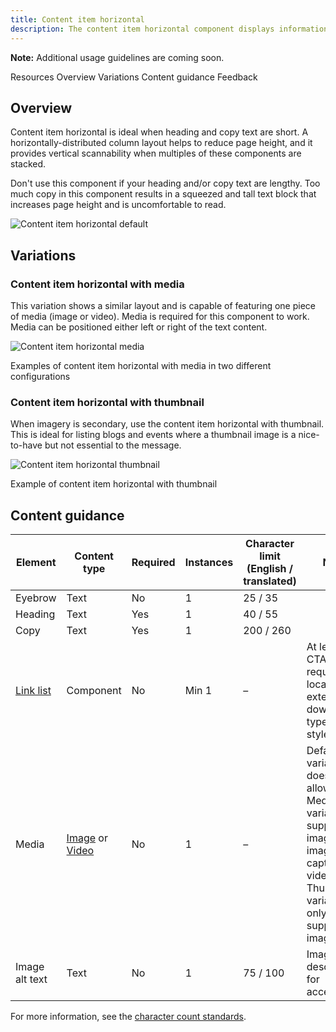 ```yaml
---
title: Content item horizontal
description: The content item horizontal component displays information in a horizontal orientation.
---
```



<ComponentDescription name="Content item horizontal" type="layout" />

<InlineNotification>

**Note:** Additional usage guidelines are coming soon.

</InlineNotification>

<AnchorLinks>

<AnchorLink>Resources</AnchorLink>
<AnchorLink>Overview</AnchorLink>
<AnchorLink>Variations</AnchorLink>
<AnchorLink>Content guidance</AnchorLink>
<AnchorLink>Feedback</AnchorLink>

</AnchorLinks>

<ResourceLinks name="Content item horizontal" type="layout" />

## Overview

Content item horizontal is ideal when heading and copy text are short. A horizontally-distributed column layout helps to reduce page height, and it provides vertical scannability when multiples of these components are stacked.

Don't use this component if your heading and/or copy text are lengthy. Too much copy in this component results in a squeezed and tall text block that increases page height and is uncomfortable to read.

![Content item horizontal default](../../images/component/content-item-horizontal/content-item-horiz-default.png)

## Variations

### Content item horizontal with media

This variation shows a similar layout and is capable of featuring one piece of media (image or video). Media is required for this component to work. Media can be positioned either left or right of the text content.

![Content item horizontal media](../../images/component/content-item-horizontal/content-item-horiz-media.png)

<Caption>Examples of content item horizontal with media in two different configurations</Caption>

### Content item horizontal with thumbnail

When imagery is secondary, use the content item horizontal with thumbnail. This is ideal for listing blogs and events where a thumbnail image is a nice-to-have but not essential to the message.

![Content item horizontal thumbnail](../../images/component/content-item-horizontal/content-item-horiz-thumbnail.png)

<Caption>Example of content item horizontal with thumbnail</Caption>

## Content guidance

| Element                                                                 | Content type                                                                                                                       | Required | Instances | Character limit <br/>(English / translated) | Notes                   |
| ----------------------------------------------------------------------- | ---------------------------------------------------------------------------------------------------------------------------------- | -------- | --------- | ------------------------------------------- | ------------------------|
| Eyebrow                                                                 | Text                                                                                                                               | No       | 1         |      25 / 35                                |  |
| Heading                                                                 | Text                                                                                                                               | Yes      | 1         |   40 / 55                                   |          |
| Copy                                                                    | Text                                                                                                                               | Yes      | 1         |    200 / 260                                |                         |
| [Link list](https://www.ibm.com/standards/carbon/components/link-list)  | Component                                                                                                                          | No       | Min 1     |    –                                        |  At least 1 CTA required: local, external, or download type. Text style only.                       |
| Media                                                                   | [Image](https://www.ibm.com/standards/carbon/components/images/) or [Video](https://www.ibm.com/standards/carbon/components/video) | No       | 1         | –                                           | Default variation does not allow media. Media variation supports image, image with caption, and video. Thumbnail variation only supports image. |
| Image alt text                                                          | Text                                                                                                                               | No       | 1         | 75 / 100                                    | Image description for accessibility. |

For more information, see the [character count standards](https://www.ibm.com/standards/carbon/guidelines/content#character-count-standards).

<ComponentFooter name="Content item horizontal" type="layout" />
